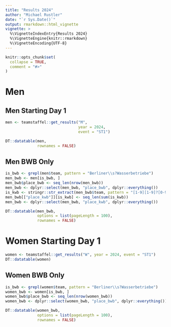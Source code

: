 ```yaml
---
title: "Results 2024"
author: "Michael Rustler"
date: "`r Sys.Date()`"
output: rmarkdown::html_vignette
vignette: >
  %\VignetteIndexEntry{Results 2024}
  %\VignetteEngine{knitr::rmarkdown}
  %\VignetteEncoding{UTF-8}
---
```


```r
knitr::opts_chunk$set(
  collapse = TRUE,
  comment = "#>"
)

```

# Men

## Men Starting Day 1

```r
men <- teamstaffel::get_results("M", 
                                year = 2024,
                                event = "ST1")

DT::datatable(men,
              rownames = FALSE)

```

## Men BWB Only
```r
is_bwb <- grepl(men$team, pattern = "Berliner\\s?Wasserbetriebe")
men_bwb <- men[is_bwb, ] 
men_bwb$place_bwb <- seq_len(nrow(men_bwb))
men_bwb <- dplyr::select(men_bwb, "place_bwb", dplyr::everything())
is_kwb <- stringr::str_extract(men_bwb$team, pattern = "[1-9][1-9]?[0-9]?") %in% 110:112
men_bwb[["place_kwb"]][is_kwb] <- seq_len(sum(is_kwb))
men_bwb <- dplyr::select(men_bwb, "place_kwb", dplyr::everything()) 

DT::datatable(men_bwb,
              options = list(pageLength = 100),
              rownames = FALSE)

```



# Women Starting Day 1

```r
women <- teamstaffel::get_results("W", year = 2024, event = "ST1")
DT::datatable(women)

```


## Women BWB Only
```r
is_bwb <- grepl(women$team, pattern = "Berliner\\s?Wasserbetriebe")
women_bwb <- women[is_bwb, ] 
women_bwb$place_bwb <- seq_len(nrow(women_bwb))
women_bwb <- dplyr::select(women_bwb, "place_bwb", dplyr::everything())

DT::datatable(women_bwb,
              options = list(pageLength = 100),
              rownames = FALSE)

```
